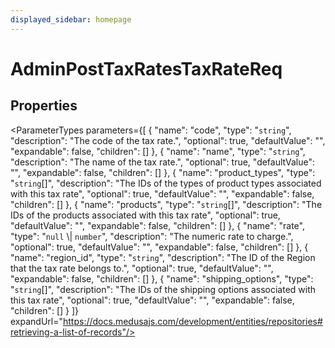 ```yaml
---
displayed_sidebar: homepage
---
```



# AdminPostTaxRatesTaxRateReq

## Properties

<ParameterTypes parameters={[
  {
    "name": "code",
    "type": "`string`",
    "description": "The code of the tax rate.",
    "optional": true,
    "defaultValue": "",
    "expandable": false,
    "children": []
  },
  {
    "name": "name",
    "type": "`string`",
    "description": "The name of the tax rate.",
    "optional": true,
    "defaultValue": "",
    "expandable": false,
    "children": []
  },
  {
    "name": "product_types",
    "type": "`string`[]",
    "description": "The IDs of the types of product types associated with this tax rate",
    "optional": true,
    "defaultValue": "",
    "expandable": false,
    "children": []
  },
  {
    "name": "products",
    "type": "`string`[]",
    "description": "The IDs of the products associated with this tax rate",
    "optional": true,
    "defaultValue": "",
    "expandable": false,
    "children": []
  },
  {
    "name": "rate",
    "type": "`null` \\| `number`",
    "description": "The numeric rate to charge.",
    "optional": true,
    "defaultValue": "",
    "expandable": false,
    "children": []
  },
  {
    "name": "region_id",
    "type": "`string`",
    "description": "The ID of the Region that the tax rate belongs to.",
    "optional": true,
    "defaultValue": "",
    "expandable": false,
    "children": []
  },
  {
    "name": "shipping_options",
    "type": "`string`[]",
    "description": "The IDs of the shipping options associated with this tax rate",
    "optional": true,
    "defaultValue": "",
    "expandable": false,
    "children": []
  }
]} expandUrl="https://docs.medusajs.com/development/entities/repositories#retrieving-a-list-of-records"/>
